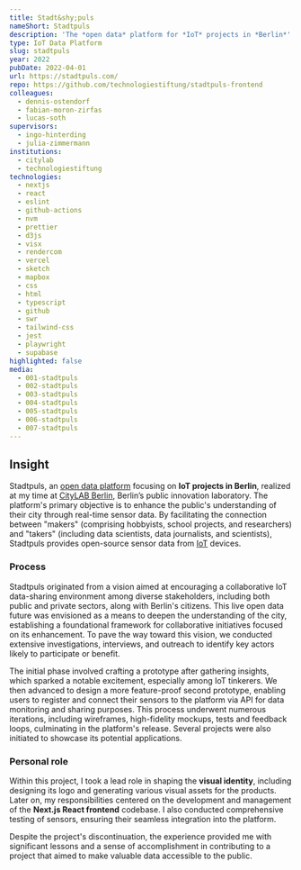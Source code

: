 ```yaml
---
title: Stadt&shy;puls
nameShort: Stadtpuls
description: 'The *open data* platform for *IoT* projects in *Berlin*'
type: IoT Data Platform
slug: stadtpuls
year: 2022
pubDate: 2022-04-01
url: https://stadtpuls.com/
repo: https://github.com/technologiestiftung/stadtpuls-frontend
colleagues:
  - dennis-ostendorf
  - fabian-moron-zirfas
  - lucas-soth
supervisors:
  - ingo-hinterding
  - julia-zimmermann
institutions:
  - citylab
  - technologiestiftung
technologies:
  - nextjs
  - react
  - eslint
  - github-actions
  - nvm
  - prettier
  - d3js
  - visx
  - rendercom
  - vercel
  - sketch
  - mapbox
  - css
  - html
  - typescript
  - github
  - swr
  - tailwind-css
  - jest
  - playwright
  - supabase
highlighted: false
media:
  - 001-stadtpuls
  - 002-stadtpuls
  - 003-stadtpuls
  - 004-stadtpuls
  - 005-stadtpuls
  - 006-stadtpuls
  - 007-stadtpuls
---
```


## Insight

Stadtpuls, an [open data platform](https://stadtpuls.com/) focusing on **IoT projects in Berlin**, realized at my time at [CityLAB Berlin](https://citylab-berlin.org/), Berlin’s public innovation laboratory. The platform's primary objective is to enhance the public's understanding of their city through real-time sensor data. By facilitating the connection between "makers" (comprising hobbyists, school projects, and researchers) and "takers" (including data scientists, data journalists, and scientists), Stadtpuls provides open-source sensor data from [IoT](https://en.wikipedia.org/wiki/Internet_of_things) devices.

### Process

Stadtpuls originated from a vision aimed at encouraging a collaborative IoT data-sharing environment among diverse stakeholders, including both public and private sectors, along with Berlin's citizens. This live open data future was envisioned as a means to deepen the understanding of the city, establishing a foundational framework for collaborative initiatives focused on its enhancement. To pave the way toward this vision, we conducted extensive investigations, interviews, and outreach to identify key actors likely to participate or benefit.

The initial phase involved crafting a prototype after gathering insights, which sparked a notable excitement, especially among IoT tinkerers. We then advanced to design a more feature-proof second prototype, enabling users to register and connect their sensors to the platform via API for data monitoring and sharing purposes. This process underwent numerous iterations, including wireframes, high-fidelity mockups, tests and feedback loops, culminating in the platform's release. Several projects were also initiated to showcase its potential applications.

### Personal role

Within this project, I took a lead role in shaping the **visual identity**, including designing its logo and generating various visual assets for the products. Later on, my responsibilities centered on the development and management of the **Next.js React frontend** codebase. I also conducted comprehensive testing of sensors, ensuring their seamless integration into the platform.

Despite the project's discontinuation, the experience provided me with significant lessons and a sense of accomplishment in contributing to a project that aimed to make valuable data accessible to the public.
